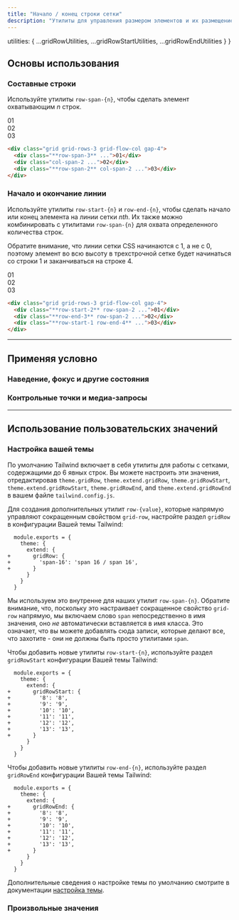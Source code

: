 ```yaml
---
title: "Начало / конец строки сетки"
description: "Утилиты для управления размером элементов и их размещением по строкам сетки."
---
```



  utilities: { ...gridRowUtilities, ...gridRowStartUtilities, ...gridRowEndUtilities }
}

## Основы использования

### Составные строки

Используйте утилиты `row-span-{n}`, чтобы сделать элемент охватывающим _n_ строк.

<Example>
  <div class="grid grid-rows-3 grid-flow-col gap-4 font-mono text-white text-sm text-center font-bold leading-6 bg-stripes-fuchsia rounded-lg">
    <div class="p-4 rounded-lg shadow-lg bg-fuchsia-500 grid place-content-center row-span-3">01</div>
    <div class="p-4 rounded-lg bg-fuchsia-300 grid place-content-center col-span-2">02</div>
    <div class="p-4 rounded-lg shadow-lg bg-fuchsia-500 grid place-content-center row-span-2 col-span-2">03</div>
  </div>
</Example>

```html
<div class="grid grid-rows-3 grid-flow-col gap-4">
  <div class="**row-span-3** ...">01</div>
  <div class="col-span-2 ...">02</div>
  <div class="**row-span-2** col-span-2 ...">03</div>
</div>
```

### Начало и окончание линии

Используйте утилиты `row-start-{n}` и `row-end-{n}`, чтобы сделать начало или конец элемента на линии сетки _nth_. Их также можно комбинировать с утилитами `row-span-{n}` для охвата определенного количества строк.

Обратите внимание, что линии сетки CSS начинаются с 1, а не с 0, поэтому элемент во всю высоту в трехстрочной сетке будет начинаться со строки 1 и заканчиваться на строке 4.

<Example>
  <div class="grid grid-rows-3 grid-flow-col gap-4 font-mono text-white text-sm text-center font-bold leading-6 bg-stripes-light-blue rounded-lg">
    <div class="p-4 sm:p-12 rounded-lg shadow-lg bg-blue-500 grid place-content-center row-start-2 row-span-2">01</div>
    <div class="p-4 sm:p-12 rounded-lg shadow-lg bg-blue-500 grid place-content-center row-end-3 row-span-2">02</div>
    <div class="p-4 sm:p-12 rounded-lg shadow-lg bg-blue-500 grid place-content-center row-start-1 row-end-4">03</div>
  </div>
</Example>

```html
<div class="grid grid-rows-3 grid-flow-col gap-4">
  <div class="**row-start-2** row-span-2 ...">01</div>
  <div class="**row-end-3** row-span-2 ...">02</div>
  <div class="**row-start-1 row-end-4** ...">03</div>
</div>
```

---

## <Heading ignore>Применяя условно</Heading>

### <Heading ignore>Наведение, фокус и другие состояния</Heading>

<HoverFocusAndOtherStates defaultClass="row-span-3" featuredClass="row-span-4" />

### <Heading ignore>Контрольные точки и медиа-запросы</Heading>

<BreakpointsAndMediaQueries defaultClass="row-span-3" featuredClass="row-span-4" />

---

## Использование пользовательских значений

### Настройка вашей темы

По умолчанию Tailwind включает в себя утилиты для работы с сетками, содержащими до 6 явных строк. Вы можете настроить эти значения, отредактировав `theme.gridRow`, `theme.extend.gridRow`, `theme.gridRowStart`, `theme.extend.gridRowStart`, `theme.gridRowEnd`, and `theme.extend.gridRowEnd` в вашем файле `tailwind.config.js`.

Для создания дополнительных утилит `row-{value}`, которые напрямую управляют сокращенным свойством `grid-row`, настройте раздел `gridRow` в конфигурации Вашей темы Tailwind:

```diff-js tailwind.config.js
  module.exports = {
    theme: {
      extend: {
+       gridRow: {
+         'span-16': 'span 16 / span 16',
+       }
      }
    }
  }
```

Мы используем это внутренне для наших утилит `row-span-{n}`. Обратите внимание, что, поскольку это настраивает сокращенное свойство `grid-row` напрямую, мы включаем слово `span` непосредственно в имя значения, оно _не_ автоматически вставляется в имя класса. Это означает, что вы можете добавлять сюда записи, которые делают все, что захотите - они не должны быть просто утилитами `span`.

Чтобы добавить новые утилиты `row-start-{n}`, используйте раздел `gridRowStart` конфигурации Вашей темы Tailwind:

```diff-js tailwind.config.js
  module.exports = {
    theme: {
      extend: {
+       gridRowStart: {
+         '8': '8',
+         '9': '9',
+         '10': '10',
+         '11': '11',
+         '12': '12',
+         '13': '13',
+       }
      }
    }
  }
```

Чтобы добавить новые утилиты `row-end-{n}`, используйте раздел `gridRowEnd` конфигурации Вашей темы Tailwind:

```diff-js tailwind.config.js
  module.exports = {
    theme: {
      extend: {
+       gridRowEnd: {
+         '8': '8',
+         '9': '9',
+         '10': '10',
+         '11': '11',
+         '12': '12',
+         '13': '13',
+       }
      }
    }
  }
```

Дополнительные сведения о настройке темы по умолчанию смотрите в документации [настройка темы](/docs/theme#customizing-the-default-theme).

### Произвольные значения

<ArbitraryValues property="grid-row/grid-row-start/grid-row-end" featuredClass="row-span-[span_16_/_span_16]" />
